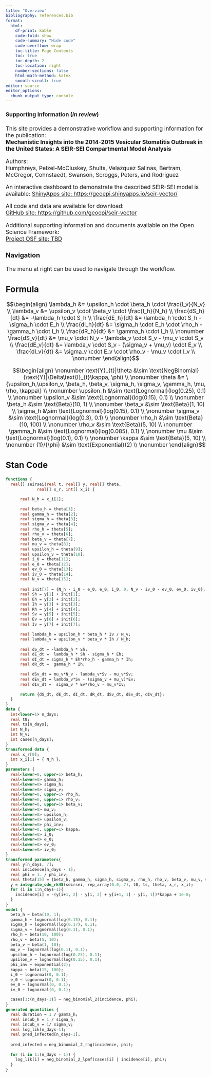 ```yaml
---
title: "Overview"
bibliography: references.bib
format:
  html: 
    df-print: kable
    code-fold: show
    code-summary: "Hide code"
    code-overflow: wrap
    toc-title: Page Contents
    toc: true
    toc-depth: 2
    toc-location: right
    number-sections: false
    html-math-method: katex
    smooth-scroll: true
editor: source
editor_options: 
  chunk_output_type: console
---
```

```{=html}
<style type="text/css">

body, td {
   font-size: 13pt;
}
code.r{
  font-size: 9pt;
}
pre {
  font-size: 11pt
}
</style>
```

::: {.callout-note icon=false}
#### Supporting Information (*in review*) 
This site provides a demonstrative workflow and supporting information for the publication:  
**Mechanistic Insights into the 2014-2015 Vesicular Stomatitis Outbreak in the United States: A SEIR-SEI Compartmental Model Analysis**  
  
Authors:  
Humphreys, Pelzel-McCluskey, Shults, Velazquez Salinas, Bertram, McGregor, Cohnstaedt, Swanson, Scroggs, Peters, and Rodriguez       
  
An interactive dashboard to demonstrate the described SEIR-SEI model is available:
[ShinyApps site: https://geoepi.shinyapps.io/seir-vector/](https://geoepi.shinyapps.io/seir-vector/)  
  
All code and data are available for download:    
[GitHub site: https://github.com/geoepi/seir-vector](https://github.com/geoepi/seir-vector)    
  
Additional supporting information and documents available on the Open Science Framework:  
[Project OSF site: TBD](https://osf.io/hf8t2/)    
  
:::

  
### Navigation  
The menu at right can be used to navigate through the workflow.    



## Formula
$$\begin{align} 
    \lambda_h &= \upsilon_h \cdot \beta_h \cdot \frac{I_v}{N_v} \\ 
    \lambda_v &= \upsilon_v \cdot \beta_v \cdot \frac{I_h}{N_h} \\ 
    \frac{dS_h}{dt} &= -\lambda_h \cdot S_h \\ 
    \frac{dE_h}{dt} &=  \lambda_h \cdot S_h - \sigma_h \cdot E_h \\ 
    \frac{dI_h}{dt} &= \sigma_h \cdot E_h \cdot \rho_h - \gamma_h \cdot I_h \\ 
    \frac{dR_h}{dt} &=  \gamma_h \cdot I_h  \\ \nonumber
    \frac{dS_v}{dt} &= \mu_v \cdot N_v - \lambda_v \cdot S_v - \mu_v \cdot S_v \\ 
    \frac{dE_v}{dt} &= \lambda_v \cdot S_v - (\sigma_v + \mu_v) \cdot E_v \\ 
    \frac{dI_v}{dt} &=  \sigma_v \cdot E_v \cdot \rho_v - \mu_v \cdot I_v \\ \nonumber
\end{align}$$  
  
$$\begin{align} \nonumber
    \text{Y}_{t}|\theta &\sim \text{NegBinomial}(\text{Y}|\Delta\text{I}_{t}\kappa, \phi) \\ \nonumber
    \theta &= \{\upsilon_h,\upsilon_v, \beta_h, \beta_v, \sigma_h, \sigma_v, \gamma_h, \mu, \rho, \kappa\} \\ \nonumber 
    \upsilon_h &\sim \text{Lognormal}(log(0.25), 0.1) \\ \nonumber
    \upsilon_v &\sim \text{Lognormal}(log(0.15), 0.1) \\ \nonumber
    \beta_h &\sim \text{Beta}(10, 1) \\ \nonumber
    \beta_v &\sim \text{Beta}(1, 10) \\ 
    \sigma_h &\sim \text{Lognormal}(log(0.15), 0.1) \\ \nonumber
    \sigma_v &\sim \text{Lognormal}(log(0.3), 0.1) \\ \nonumber
    \rho_h &\sim \text{Beta}(10, 100) \\ \nonumber
    \rho_v &\sim \text{Beta}(5, 10) \\ \nonumber
    \gamma_h &\sim \text{Lognormal}(log(0.085), 0.1) \\ \nonumber
    \mu &\sim \text{Lognormal}(log(0.1), 0.1) \\ \nonumber
    \kappa &\sim \text{Beta}(5, 10) \\ \nonumber
    {1}/{\phi} &\sim \text{Exponential}(2) \\ \nonumber
\end{align}$$  


## Stan Code
```stan
functions {
  real[] seirsei(real t, real[] y, real[] theta, 
             real[] x_r, int[] x_i) {

      real N_h = x_i[1];
     
      real beta_h = theta[1];
      real gamma_h = theta[2];
      real sigma_h = theta[3];
      real sigma_v = theta[4];
      real rho_h = theta[5];
	  real rho_v = theta[6];
      real beta_v = theta[7];
      real mu_v = theta[8];
	  real upsilon_h = theta[9];
	  real upsilon_v = theta[10];
      real i_0 = theta[11];
      real e_0 = theta[12];
      real ev_0 = theta[13];
      real iv_0 = theta[14];
      real N_v = theta[15];
      
      real init[7] = {N_h - i_0 - e_0, e_0, i_0, 0, N_v - iv_0 - ev_0, ev_0, iv_0}; 
      real Sh = y[1] + init[1];
      real Eh = y[2] + init[2];
      real Ih = y[3] + init[3];
      real Rh = y[4] + init[4];
      real Sv = y[5] + init[5];
      real Ev = y[6] + init[6];
      real Iv = y[7] + init[7];
	  
	  real lambda_h = upsilon_h * beta_h * Iv / N_v;
      real lambda_v = upsilon_v * beta_v * Ih / N_h;
	  
	  real dS_dt = -lambda_h * Sh;
      real dE_dt =  lambda_h * Sh - sigma_h * Eh;
      real dI_dt = sigma_h * Eh*rho_h - gamma_h * Ih;
      real dR_dt =  gamma_h * Ih;
	  
	  real dSv_dt = mu_v*N_v - lambda_v*Sv - mu_v*Sv;
      real dEv_dt = lambda_v*Sv - (sigma_v + mu_v)*Ev;
      real dIv_dt =  sigma_v * Ev*rho_v - mu_v*Iv;
     
      return {dS_dt, dE_dt, dI_dt, dR_dt, dSv_dt, dEv_dt, dIv_dt};
  }
}
data {
  int<lower=1> n_days;
  real t0;
  real ts[n_days];
  int N_h;
  int N_v;
  int cases[n_days];
}
transformed data {
  real x_r[0];
  int x_i[1] = { N_h };
}
parameters {
  real<lower=0, upper=1> beta_h;
  real<lower=0> gamma_h;
  real<lower=0> sigma_h;
  real<lower=0> sigma_v;
  real<lower=0, upper=1> rho_h;
  real<lower=0, upper=1> rho_v;
  real<lower=0, upper=1> beta_v;
  real<lower=0> mu_v;
  real<lower=0> upsilon_h;
  real<lower=0> upsilon_v;
  real<lower=0> phi_inv;
  real<lower=0, upper=1> kappa;
  real<lower=0> i_0; 
  real<lower=0> e_0; 
  real<lower=0> ev_0; 
  real<lower=0> iv_0; 
}
transformed parameters{
  real y[n_days, 7];
  real incidence[n_days - 1];
  real phi = 1. / phi_inv;
  real theta[15] = {beta_h, gamma_h, sigma_h, sigma_v, rho_h, rho_v, beta_v, mu_v, upsilon_h, upsilon_v, i_0, e_0, ev_0, iv_0, N_v};
  y = integrate_ode_rk45(seirsei, rep_array(0.0, 7), t0, ts, theta, x_r, x_i);
  for (i in 1:n_days-1){
    incidence[i] = -(y[i+1, 2] - y[i, 2] + y[i+1, 1] - y[i, 1])*kappa + 1e-8;
  }
}
model {
  beta_h ~ beta(10, 1);
  gamma_h ~ lognormal(log(0.15), 0.1);  
  sigma_h ~ lognormal(log(0.17), 0.1);
  sigma_v ~ lognormal(log(0.3), 0.1);
  rho_h ~ beta(10, 100);
  rho_v ~ beta(5, 10); 
  beta_v ~ beta(1, 10);
  mu_v ~ lognormal(log(0.1), 0.1);
  upsilon_h ~ lognormal(log(0.25), 0.1);
  upsilon_v ~ lognormal(log(0.15), 0.1);
  phi_inv ~ exponential(2);
  kappa ~ beta(15, 100);
  i_0 ~ lognormal(0, 0.1);
  e_0 ~ lognormal(0, 0.1);
  ev_0 ~ lognormal(0, 0.1);
  iv_0 ~ lognormal(0, 0.1);

  cases[1:(n_days-1)] ~ neg_binomial_2(incidence, phi);
}
generated quantities {
  real duration = 1 / gamma_h;
  real incub_h = 1 / sigma_h;
  real incub_v = 1/ sigma_v;
  real log_lik[n_days-1];
  real pred_infected[n_days-1];
  
  pred_infected = neg_binomial_2_rng(incidence, phi);
  
  for (i in 1:(n_days - 1)) {
    log_lik[i] = neg_binomial_2_lpmf(cases[i] | incidence[i], phi);
  }
}
```
   